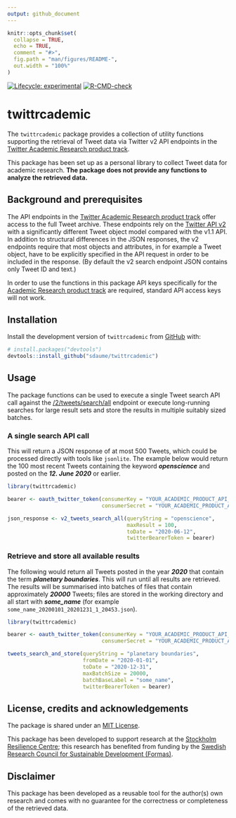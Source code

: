 ```yaml
---
output: github_document
---
```


<!-- README.md is generated from README.Rmd. Please edit that file -->

```r
knitr::opts_chunk$set(
  collapse = TRUE,
  echo = TRUE,
  comment = "#>",
  fig.path = "man/figures/README-",
  out.width = "100%"
)
```

<!-- badges: start -->
[![Lifecycle: experimental](https://img.shields.io/badge/lifecycle-experimental-orange.svg)](https://lifecycle.r-lib.org/articles/stages.html#experimental)
[![R-CMD-check](https://github.com/sdaume/twittrcademic/workflows/R-CMD-check/badge.svg)](https://github.com/sdaume/twittrcademic/actions)
<!-- badges: end -->


# twittrcademic
The `twittrcademic` package provides a collection of utility functions supporting the retrieval of Tweet data via Twitter v2 API endpoints in the [Twitter Academic Research product track](https://developer.twitter.com/en/solutions/academic-research).

This package has been set up as a personal library to collect Tweet data for academic research. **The package does not provide any functions to analyze the retrieved data.**


## Background and prerequisites
The API endpoints in the [Twitter Academic Research product track](https://developer.twitter.com/en/solutions/academic-research) offer access to the full Tweet archive. These endpoints rely on the [Twitter API v2](https://developer.twitter.com/en/docs/twitter-api/early-access) with a significantly different Tweet object model compared with the v1.1 API. In addition to structural differences in the JSON responses, the v2 endpoints require that most objects and attributes, in for example a Tweet object, have to be explicitly specified in the API request in order to be included in the response. (By default the v2 search endpoint JSON contains only Tweet ID and text.)

In order to use the functions in this package API keys specifically for the [Academic Research product track](https://developer.twitter.com/en/solutions/academic-research) are required, standard API access keys will not work. 


## Installation
Install the development version of `twittrcademic` from [GitHub](https://github.com/) with:


```r
# install.packages("devtools")
devtools::install_github("sdaume/twittrcademic")
```


## Usage
The package functions can be used to execute a single Tweet search API call against the 
[/2/tweets/search/all](https://developer.twitter.com/en/docs/twitter-api/tweets/search/api-reference/get-tweets-search-all) endpoint or execute long-running searches for large result sets and store the results in multiple suitably sized batches.


### A single search API call
This will return a JSON response of at most 500 Tweets, which could be processed directly with tools like `jsonlite`. The example below would return the 100 most recent Tweets containing the keyword ***openscience*** and posted on the ***12. June 2020*** or earlier.


```r
library(twittrcademic)

bearer <- oauth_twitter_token(consumerKey = "YOUR_ACADEMIC_PRODUCT_API_KEY",
                              consumerSecret = "YOUR_ACADEMIC_PRODUCT_API_SECRET")

json_response <- v2_tweets_search_all(queryString = "openscience", 
                                      maxResult = 100,  
                                      toDate = "2020-06-12",
                                      twitterBearerToken = bearer)
```


### Retrieve and store all available results
The following would return all Tweets posted in the year ***2020*** that contain the term ***planetary boundaries***. This will run until all results are retrieved. The results will be summarised into batches of files that contain approximately ***20000*** Tweets; files are stored in the working directory and all start with ***some_name*** (for example `some_name_20200101_20201231_1_20453.json`).


```r
library(twittrcademic)

bearer <- oauth_twitter_token(consumerKey = "YOUR_ACADEMIC_PRODUCT_API_KEY",
                              consumerSecret = "YOUR_ACADEMIC_PRODUCT_API_SECRET")

tweets_search_and_store(queryString = "planetary boundaries", 
                        fromDate = "2020-01-01", 
                        toDate = "2020-12-31",
                        maxBatchSize = 20000,
                        batchBaseLabel = "some_name",
                        twitterBearerToken = bearer)
```




## License, credits and acknowledgements
The package is shared under an [MIT License](LICENSE.md). 

This package has been developed to support research at the [Stockholm Resilience Centre](https://www.stockholmresilience.org); this research has benefited from funding by the [Swedish Research Council for Sustainable Development (Formas)](https://formas.se/).


## Disclaimer
This package has been developed as a reusable tool for the author(s) own research and comes with no guarantee for the correctness or completeness of the retrieved data. 

